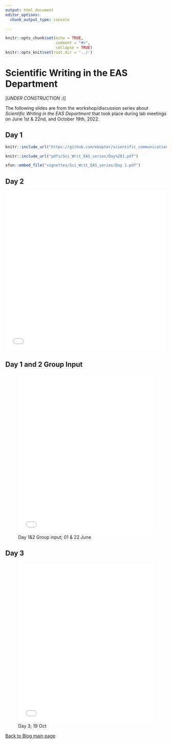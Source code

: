 ```yaml
---
output: html_document
editor_options:
  chunk_output_type: console

---
```


```r
knitr::opts_chunk$set(echo = TRUE,
                      comment = "#>",
                      collapse = TRUE)
knitr::opts_knit$set(root.dir = '../')
```


# Scientific Writing in the EAS Department {.unlisted .unnumbered #EASslides}

[*UNDER CONSTRUCTION :)*]

The following slides are from the workshop/discussion series about *Scientific Writing in the EAS Department* that took place during lab meetings on June 1st & 22nd, and October 19th, 2022. 


## Day 1 {-}

```r
knitr::include_url("https://github.com/ekopter/scientific_communication_support_website/pdfs/Sci_Writ_EAS_series/Day_1.pdf")
```

```r
knitr::include_url("pdfs/Sci_Writ_EAS_series/Day%201.pdf")
```


<!-- ![Day 1; 01 June](https://raw.githubusercontent.com/ekopter/scientific_communication_support_website/5206927edfe7f611cf7fc701af760af0b2529d97/pdfs/Sci_Writ_EAS_series/Day%201.pdf){width=100% height=500px}\ -->


<!-- ![Day 1; 01 June](https://github.com/ekopter/scientific_communication_support_website/blob/ae124975a0ab683355bc78a1f1a8f915ecafcfad/pdfs/Sci_Writ_EAS_series/Day%201.pdf){width=100% height=500px}\ -->


<!-- "https://raw.githubusercontent.com/ekopter/scientific_communication_support_website/5206927edfe7f611cf7fc701af760af0b2529d97/pdfs/Sci_Writ_EAS_series/Day%201.pdf"  -->

```r
xfun::embed_file("vignettes/Sci_Writ_EAS_series/Day 1.pdf")
```

## Day 2 {-}

![Day 2; 22 June](/Users/aashbury/Documents/scientific_communication_support_website/vignettes/Sci_Writ_EAS_series/Day 2.pdf){width=100% height=500px}\

## Day 1 and 2 Group Input {-}

![Day 1&2 Group input; 01 & 22 June](/Users/aashbury/Documents/scientific_communication_support_website/vignettes/Sci_Writ_EAS_series/Day 1 group input.pdf){width=100% height=500px}

## Day 3 {-}

![Day 3; 19 Oct](/Users/aashbury/Documents/scientific_communication_support_website/vignettes/Sci_Writ_EAS_series/Day 3.pdf){width=100% height=500px}

[Back to Blog main page](#blog_main)